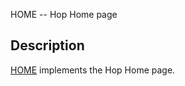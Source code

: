 <doc> HOME -- Hop Home page

== Description ==

[[home|HOME]] implements the Hop Home page.


</doc>

